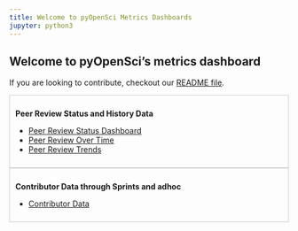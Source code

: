 ```yaml
---
title: Welcome to pyOpenSci Metrics Dashboards
jupyter: python3
---
```


## Welcome to pyOpenSci's metrics dashboard

If you are looking to contribute, checkout our [README file](https://www.github.com//pyopensci/metrics/README.md).

::: {.grid }

::: {.g-col-6 style="border: 1px solid #cccccc; padding: 10px"}

**Peer Review Status and History Data**

* [Peer Review Status Dashboard](/peer-review/current-review-status.html)
* [Peer Review Over Time](/peer-review/reviews-over-time.html)
* [Peer Review Trends](/peer-review/review-trends.html)

:::

::: {.g-col-6 style="border: 1px solid #cccccc; padding: 10px"}
**Contributor Data through Sprints and adhoc**

* [Contributor Data](/contributors/contributors.html)
:::


:::
